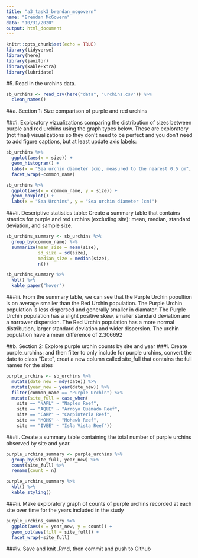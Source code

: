 ```yaml
---
title: "a3_task3_brendan_mcgovern"
name: "Brendan McGovern"
data: "10/31/2020"
output: html_document
---
```


```r
knitr::opts_chunk$set(echo = TRUE)
library(tidyverse)
library(here)
library(janitor)
library(kableExtra)
library(lubridate)
```

#5. Read in the urchins data.

```r
sb_urchins <- read_csv(here("data", "urchins.csv")) %>% 
  clean_names()
```

##a. Section 1: Size comparison of purple and red urchins

###i. Exploratory vizualizations comparing the distribution of sizes between purple and red urchins using the graph types below. These are exploratory (not final) visualizations so they don’t need to be perfect and you don’t need to add figure captions, but at least update axis labels:

```r
sb_urchins %>% 
  ggplot(aes(x = size)) +
  geom_histogram() +
  labs(x = "Sea urchin diameter (cm), measured to the nearest 0.5 cm", y = "sea urchin count") +
  facet_wrap(~common_name)
```
```r
sb_urchins %>%
  ggplot(aes(x = common_name, y = size)) +
  geom_boxplot() +
  labs(x = "Sea Urchins", y = "Sea urchin diameter (cm)")
```

###ii. Descriptive statistics table: Create a summary table that contains stastics for purple and red urchins (excluding site): mean, median, standard deviation, and sample size. 

```r
sb_urchins_summary <- sb_urchins %>%
  group_by(common_name) %>% 
  summarize(mean_size = mean(size),
            sd_size = sd(size),
            median_size = median(size),
            n())

sb_urchins_summary %>% 
  kbl() %>% 
  kable_paper("hover")
```

###iii. From the summary table, we can see that the Purple Urchin popultion is on average smaller than the Red Urchin population. The Purple Urchin population is less dispersed and generally smaller in diamater. The Purple Urchin population has a slight positive skew, smaller standard deviation and a narrower dispersion. The Red Urchin population has a more normal distribution, larger standard deviation and wider dispersion. The urchin population have a mean difference of 2.306692

##b. Section 2: Explore purple urchin counts by site and year
###i. Create purple_urchins: and then filter to only include for purple urchins, convert the date to class "Date", creat a new column called site_full that contains the full names for the sites
```r
purple_urchins <- sb_urchins %>%
  mutate(date_new = mdy(date)) %>% 
  mutate(year_new = year(date_new)) %>% 
  filter(common_name == "Purple Urchin") %>% 
  mutate(site_full = case_when(
    site == "NAPL" ~ "Naples Reef",
    site == "AQUE" ~ "Arroyo Quemado Reef",
    site == "CARP" ~ "Carpinteria Reef",
    site == "MOHK" ~ "Mohawk Reef",
    site == "IVEE" ~ "Isla Vista Reef"))
```

###ii. Create a summary table containing the total number of purple urchins observed by site and year.
```r
purple_urchins_summary <- purple_urchins %>%
  group_by(site_full, year_new) %>% 
  count(site_full) %>% 
  rename(count = n)

purple_urchins_summary %>% 
  kbl() %>%
  kable_styling()
```
###iii. Make exploratory graph of counts of purple urchins recorded at each site over time for the years included in the study

```r

purple_urchins_summary %>% 
  ggplot(aes(x = year_new, y = count)) +
  geom_col(aes(fill = site_full)) +
  facet_wrap(~site_full)
```

###iv. Save and knit .Rmd, then commit and push to Github
